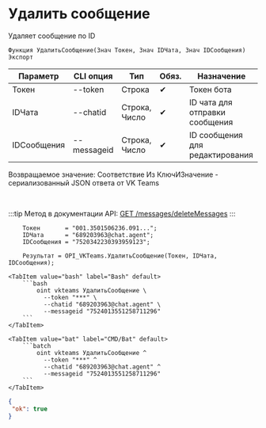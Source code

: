 ﻿---
sidebar_position: 5
description: Удалить сообщение и другие функции для работы с VKTeams в Открытом пакете интеграций - бесплатной open-source библиотеке интеграций для 1С:Предприятие 8, OneScript и CLI
keywords: [1C, 1С, 1С:Предприятие, 1С:Предприятие 8.3, API, Интеграция, Сервисы, Обмен, OneScript, CLI, VKTeams]
---


# Удалить сообщение
 Удаляет сообщение по ID



`Функция УдалитьСообщение(Знач Токен, Знач IDЧата, Знач IDСообщения) Экспорт`

  | Параметр | CLI опция | Тип | Обяз. | Назначение |
  |-|-|-|-|-|
  | Токен | --token | Строка | &#x2714; | Токен бота |
  | IDЧата | --chatid | Строка, Число | &#x2714; | ID чата для отправки сообщения |
  | IDСообщения | --messageid | Строка, Число | &#x2714; | ID сообщения для редактирования |

  
  Возвращаемое значение:   Соответствие Из КлючИЗначение - сериализованный JSON ответа от VK Teams

<br/>

:::tip
Метод в документации API: [GET /messages/deleteMessages](https://teams.vk.com/botapi/#/messages/get_messages_deleteMessages)
:::
<br/>



```bsl title="Пример использования для 1С:Предприятие/OneScript"
    Токен       = "001.3501506236.091...";
    IDЧата      = "689203963@chat.agent";
    IDСообщения = "7520342230393959123";

    Результат = OPI_VKTeams.УдалитьСообщение(Токен, IDЧата, IDСообщения);
```
    

 <Tabs>
  
    <TabItem value="bash" label="Bash" default>
        ```bash
            oint vkteams УдалитьСообщение \
              --token "***" \
              --chatid "689203963@chat.agent" \
              --messageid "7524013551258711296"
        ```
    </TabItem>
  
    <TabItem value="bat" label="CMD/Bat" default>
        ```batch
            oint vkteams УдалитьСообщение ^
              --token "***" ^
              --chatid "689203963@chat.agent" ^
              --messageid "7524013551258711296"
        ```
    </TabItem>
</Tabs>


```json title="Результат"
{
 "ok": true
}
```
